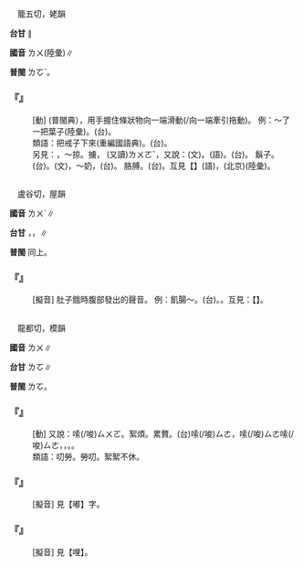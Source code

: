 
=={{ruby|擄|ㄌㄨ}}==

　籠五切，姥韻

'''台甘''' {{ruby|(文)|ㄌㆦˋ}}∥

'''國音''' <rt>ㄌㄨ</rt>(陸彙)∥

'''普閩''' <rt>ㄌㆦˋ</rt>。

    

==='''『{{ruby|擄|ㄌㄨ}}』'''===
: [動] {{ruby|捋|ㄌㄨㄛ}}(普閩典），用手握住條狀物向一端滑動(/向一端牽引拖動)。 例：～了一把葉子(陸彙)。(台){{ruby|<mark>&#xffeac;</mark>|ㄌㄨㆵ ͘}}{{ruby|一|ㄐㄧㆵ ͘}}{{ruby|把|ㄅㆤˋ}}{{ruby|葉|ㄏㄧㄜㆷ ͘}}{{ruby|仔|ㄚ}}。
:類語：把戒子{{ruby|捋|ㄌㄨㄛ}}下來(重編國語典)。(台){{ruby|手|ㄑㄧㄨˋ}}{{ruby|指|ㄐㄧˋ}}{{ruby|<mark>&#xffeac;</mark>|ㄌㄨㆵ ͘}}{{ruby|落|ㄌㄜㆷ ͘}}{{ruby|來|·ㄌㄞˊ}}。
:
:另見：{{ruby|擄|ㄌㄨˇ}}，～掠。擄， (又讀)<rt>ㄌㄨㄛˇ</rt>，又說：{{ruby|捋|ㄌㄜˋ}}(文)。{{ruby|捋|ㄌㄩˇ}}(語)。(台){{ruby|捋|ㄌㄨㄚㆷ ͘}}。 {{ruby|捋|ㄌㄩˇ}}鬍子。(台){{ruby|捋|ㄌㄨㄚㆷ ͘}}{{ruby|嘴|ㄘㄨㄧ˪}}{{ruby|<mark>&#xffb62;</mark>|ㄑㄧㄨ}}。{{ruby|捋|ㄌㄜˋ}}(文)，～奶，(台){{ruby|<mark>&#xffeac;</mark>|ㄌㄨㆵ ͘}}{{ruby|乳|ㄌㄧㄥ}}。 {{ruby|捋|ㄌㄨㄛ}}胳膊。(台){{ruby|撇|ㄅㄧㆷ}}{{ruby|手|ㄑㄧㄨˋ}}{{ruby|捋|ㄌㄨㄚㆷ ͘}}{{ruby|<mark>&#xffc57;</mark>|ㆭˋ}}。互見【{{ruby|捋|ㄌㄨㄛ}}】(語)，{{ruby|擄|ㄌㄨ}}(北京)(陸彙)。
:
    

=={{ruby|轆|ㄌㄨ}}==

　盧谷切，屋韻

'''國音''' <rt>ㄌㄨˋ</rt>{{ruby|→|ㄌㄨ}}∥

'''台甘''' {{ruby|(文)|ㄌㆦㆶ ͘}}，{{ruby|轆|ㄌㆦㆶ ͘}}{{ruby|轤|ㄌㆦˊ}}{{ruby|。|ㄌㄚㆶ}}，{{ruby|<mark>&#xf967a;</mark>|ㄍㄚ}}{{ruby|轆|ㄌㄚㆶ}}∥

'''普閩''' 同上。

    

==='''『{{ruby|轆|ㄌㄨ}}{{ruby|轆|ㄌㄨ}}』'''===
: [擬音] 肚子餓時腹部發出的聲音。 例：飢腸～。(台){{ruby|腹|ㄅㄚㆶ}}{{ruby|肚|ㄉㄛˋ}}{{ruby|腸|ㄉㆭˊ}}{{ruby|仔|ㄚ}}{{ruby|枵|ㄧㄠ}}{{ruby|到|ㄍㄚㆷ}}{{ruby|飢|ㄍㄧ}}{{ruby|飢|ㄍㄧ}}{{ruby|呴|ㄍㄨㆷ ͘}}{{ruby|呴|ㄍㄨㆷ ͘}}。{{ruby|呴|ㄍㄨㆷ ͘}}{{ruby|呴|ㄍㄨㆷ ͘}}{{ruby|吼|ㄏㄠˋ}}。互見：【{{ruby|轆|ㄌㄨˋ}}】。
    

=={{ruby|嚕|ㄌㄨ}}==

　龍都切，模韻

'''國音''' <rt>ㄌㄨ</rt>∥

'''台甘''' <rt>ㄌㆦ</rt>∥

'''普閩''' <rt>ㄌㆦ</rt>。

    

==='''『{{ruby|嚕|ㄌㄨ}}{{ruby|囌|·ㄙㄨ}}』'''===
: [動] 又說：{{ruby|囉|ㄌㄨㄛ}}嗦(/唆)<rt>ㄙㄨㄛ</rt>。絮煩。累贅。(台){{ruby|囉|ㄌㄜ}}嗦(/唆)<rt>ㄙㄜ</rt>，{{ruby|囉|ㄌㄜ}}{{ruby|囉|ㄌㄜ}}嗦(/唆)<rt>ㄙㄜ</rt>嗦(/唆)<rt>ㄙㄜ</rt>，{{ruby|講|ㄍㆲˋ}}{{ruby|→|ㄍㆲ}}{{ruby|話|ㄨㆤ˫}}{{ruby|使|ㄙㄨˋ}}{{ruby|人|·ㄌㄤˊ}}{{ruby|厭|ㄧㆰ˪}}{{ruby|煩|ㄏㄨㄢˊ}}，{{ruby|無|ㆠㄜˊ}}{{ruby|路|ㄌㆦ˫}}{{ruby|用|ㄧㆲ˫}}{{ruby|/|ㄧㄥ˫}}{{ruby|話|ㄨㆤ˫}}{{ruby|講|ㄍㆲˋ}}{{ruby|→|ㄍㆲ}}{{ruby|到|ㄍㄚ˪}}{{ruby|一|ㄐㄧㆵ}}{{ruby|大|ㄉㄨㄚ˫}}{{ruby|堆|ㄉㄨㄧ}}。{{ruby|<mark>&#xffa45;</mark>|ㆠㆤ˫}}{{ruby|/|ㆠㄨㆤ˫}}{{ruby|了|ㄌㄧㄠˋ}}{{ruby|<mark>&#xffa45;</mark>|ㆠㆤ˫}}{{ruby|/|ㆠㄨㆤ˫}}{{ruby|盡|ㄐㄧㄣ˫}}。
:類語：叨勞。勞叨。絮絮不休。
:
    

==='''『{{ruby|嘟|ㄉㄨ}}{{ruby|嚕|ㄌㄨ}}』'''===
: [擬音] 見【嘟】字。
    

==='''『{{ruby|哩|ㄌㄧ}}{{ruby|嚕|ㄌㄨ}}』'''===
: [擬音] 見【哩】。
    
